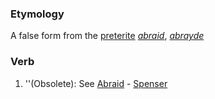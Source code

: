 ===Etymology===
A false form from the [[preterite]] ''[[abraid]]'', ''[[abrayde]]''
===Verb===
#''(Obsolete): See [[Abraid]] - [[Spenser]]